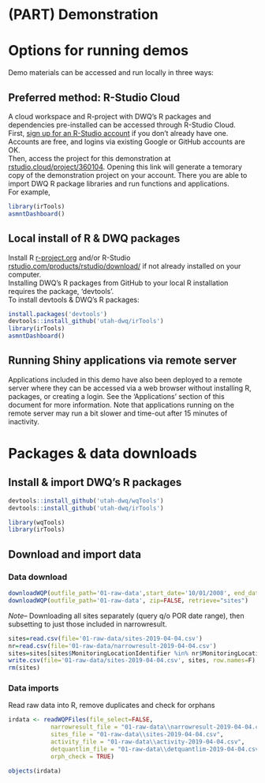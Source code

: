 # (PART) Demonstration {-}

# Options for running demos
Demo materials can be accessed and run locally in three ways:

## Preferred method: R-Studio Cloud
A cloud workspace and R-project with DWQ's R packages and dependencies pre-installed can be accessed through R-Studio Cloud.  
First, [sign up for an R-Studio account](https://login.rstudio.cloud/register?redirect=https%3A%2F%2Fclient.login.rstudio.cloud%2Foauth%2Flogin%3Fshow_auth%3D0%26show_login%3D1%26show_setup%3D1) if you don't already have one. 
Accounts are free, and logins via existing Google or GitHub accounts are OK.  
Then, access the project for this demonstration at [rstudio.cloud/project/360104](https://rstudio.cloud/project/360104). Opening this link will generate a temorary copy of the demonstration 
project on your account. There you are able to import DWQ R package libraries and run functions and applications.  
For example, 
```r
library(irTools)
asmntDashboard()
```

## Local install of R & DWQ packages
Install R [r-project.org](https://www.r-project.org/) and/or R-Studio [rstudio.com/products/rstudio/download/](https://www.rstudio.com/products/rstudio/download/) if not already installed on your computer.    
Installing DWQ's R packages from GitHub to your local R installation requires the package, 'devtools'.  
To install devtools & DWQ's R packages:
```r
install.packages('devtools')
devtools::install_github('utah-dwq/irTools')
library(irTools)
asmntDashboard()
```

## Running Shiny applications via remote server
Applications included in this demo have also been deployed to a remote server where they can be accessed via a web browser without installing R, packages, or creating a login. See the 'Applications' section of this document for more information. 
Note that applications running on the remote server may run a bit slower and time-out after 15 minutes of inactivity.

# Packages & data downloads
## Install & import DWQ's R packages
```r
devtools::install_github('utah-dwq/wqTools')
devtools::install_github('utah-dwq/irTools')
```

```r
library(wqTools)
library(irTools)
```

## Download and import data
### Data download
```r
downloadWQP(outfile_path='01-raw-data',start_date='10/01/2008', end_date='09/30/2014', zip=TRUE, unzip=TRUE, retrieve=c("narrowresult", "activity", "detquantlim"))
downloadWQP(outfile_path='01-raw-data', zip=FALSE, retrieve="sites")
```
*Note--* Downloading all sites separately (query q/o POR date range), then subsetting to just those included in narrowresult.

```r
sites=read.csv(file='01-raw-data/sites-2019-04-04.csv')
nr=read.csv(file='01-raw-data/narrowresult-2019-04-04.csv')
sites=sites[sites$MonitoringLocationIdentifier %in% nr$MonitoringLocationIdentifier,]
write.csv(file='01-raw-data/sites-2019-04-04.csv', sites, row.names=F)
rm(sites)
```


### Data imports
Read raw data into R, remove duplicates and check for orphans
```r
irdata <- readWQPFiles(file_select=FALSE,
            narrowresult_file = "01-raw-data\\narrowresult-2019-04-04.csv",
            sites_file = "01-raw-data\\sites-2019-04-04.csv",
            activity_file = "01-raw-data\\activity-2019-04-04.csv",
            detquantlim_file = "01-raw-data\\detquantlim-2019-04-04.csv",
            orph_check = TRUE)

objects(irdata)
```


